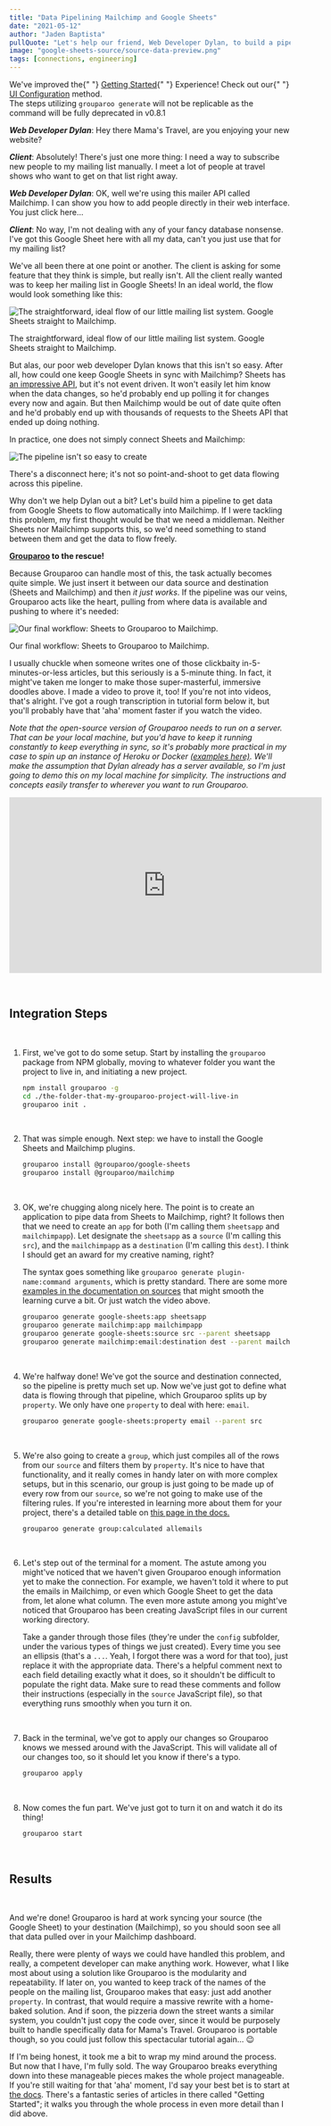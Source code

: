 ```yaml
---
title: "Data Pipelining Mailchimp and Google Sheets"
date: "2021-05-12"
author: "Jaden Baptista"
pullQuote: "Let's help our friend, Web Developer Dylan, to build a pipeline with Grouparoo to sync a mailing list from Sheets to Mailchimp."
image: "google-sheets-source/source-data-preview.png"
tags: [connections, engineering]
---
```


<Alert variant="warning">
  We've improved the{" "}
  <a href="https://www.grouparoo.com/docs/getting-started">Getting Started</a>{" "}
  Experience! Check out our{" "}
  <a href="https://www.grouparoo.com/docs/config">UI Configuration</a> method.
  <br />
  The steps utilizing <code>grouparoo generate</code> will not be replicable as
  the command will be fully deprecated in v0.8.1
</Alert>

**_Web Developer Dylan_**: Hey there Mama's Travel, are you enjoying your new website?

**_Client_**: Absolutely! There's just one more thing: I need a way to subscribe new people to my mailing list manually. I meet a lot of people at travel shows who want to get on that list right away.

**_Web Developer Dylan_**: OK, well we're using this mailer API called Mailchimp. I can show you how to add people directly in their web interface. You just click here...

**_Client_**: No way, I'm not dealing with any of your fancy database nonsense. I've got this Google Sheet here with all my data, can't you just use that for my mailing list?

We've all been there at one point or another. The client is asking for some feature that they think is simple, but really isn't. All the client really wanted was to keep her mailing list in Google Sheets! In an ideal world, the flow would look something like this:

<Image
  alt="The straightforward, ideal flow of our little mailing list system. Google Sheets straight to Mailchimp."
  src="single-source-of-truth/diagram_1.webp"
  centered
  height={365}
  width={1200}
/>

The straightforward, ideal flow of our little mailing list system. Google Sheets straight to Mailchimp.

But alas, our poor web developer Dylan knows that this isn't so easy. After all, how could one keep Google Sheets in sync with Mailchimp? Sheets has [an impressive API](https://developers.google.com/sheets/api), but it's not event driven. It won't easily let him know when the data changes, so he'd probably end up polling it for changes every now and again. But then Mailchimp would be out of date quite often and he'd probably end up with thousands of requests to the Sheets API that ended up doing nothing.

In practice, one does not simply connect Sheets and Mailchimp:

<Image
  alt="The pipeline isn't so easy to create"
  src="single-source-of-truth/diagram_2.webp"
  centered
  height={443}
  width={1200}
/>

There's a disconnect here; it's not so point-and-shoot to get data flowing across this pipeline.

Why don't we help Dylan out a bit? Let's build him a pipeline to get data from Google Sheets to flow automatically into Mailchimp. If I were tackling this problem, my first thought would be that we need a middleman. Neither Sheets nor Mailchimp supports this, so we'd need something to stand between them and get the data to flow freely.

**[Grouparoo](/) to the rescue!**

Because Grouparoo can handle most of this, the task actually becomes quite simple. We just insert it between our data source and destination (Sheets and Mailchimp) and then _it just works_. If the pipeline was our veins, Grouparoo acts like the heart, pulling from where data is available and pushing to where it's needed:

<Image
  alt="Our final workflow: Sheets to Grouparoo to Mailchimp."
  src="single-source-of-truth/diagram_3.webp"
  centered
  height={365}
  width={1200}
/>

Our final workflow: Sheets to Grouparoo to Mailchimp.

I usually chuckle when someone writes one of those clickbaity in-5-minutes-or-less articles, but this seriously is a 5-minute thing. In fact, it might've taken me longer to make those super-masterful, immersive doodles above. I made a video to prove it, too! If you're not into videos, that's alright. I've got a rough transcription in tutorial form below it, but you'll probably have that 'aha' moment faster if you watch the video.

_Note that the open-source version of Grouparoo needs to run on a server. That can be your local machine, but you'd have to keep it running constantly to keep everything in sync, so it's probably more practical in my case to spin up an instance of Heroku or Docker [(examples here)](https://github.com/grouparoo/app-examples). We'll make the assumption that Dylan already has a server available, so I'm just going to demo this on my local machine for simplicity. The instructions and concepts easily transfer to wherever you want to run Grouparoo._

<p className="video-responsive">
  <iframe
    width="560"
    height="315"
    src="https://www.youtube.com/embed/YtSdup37Sn8?rel=0"
    frameBorder="0"
    allow="accelerometer; autoplay; clipboard-write; encrypted-media; gyroscope; picture-in-picture"
    allowFullScreen
  ></iframe>
</p>

<br />

## Integration Steps

<br />

1. First, we've got to do some setup. Start by installing the `grouparoo`
   package from NPM globally, moving to whatever folder you want the project to
   live in, and initiating a new project.

   ```bash
   npm install grouparoo -g
   cd ./the-folder-that-my-grouparoo-project-will-live-in
   grouparoo init .
   ```

   <br />

2. That was simple enough. Next step: we have to install the Google Sheets and Mailchimp plugins.

   ```bash
   grouparoo install @grouparoo/google-sheets
   grouparoo install @grouparoo/mailchimp
   ```

   <br />

3. OK, we're chugging along nicely here. The point is to create an application to pipe data from Sheets to Mailchimp, right? It follows then that we need to create an `app` for both (I'm calling them `sheetsapp` and `mailchimpapp`). Let designate the `sheetsapp` as a `source` (I'm calling this `src`), and the `mailchimpapp` as a `destination` (I'm calling this `dest`). I think I should get an award for my creative naming, right?

   The syntax goes something like `grouparoo generate plugin-name:command arguments`, which is pretty standard. There are some more [examples in the documentation on sources](/docs/config/sources) that might smooth the learning curve a bit. Or just watch the video above.

   ```bash
   grouparoo generate google-sheets:app sheetsapp
   grouparoo generate mailchimp:app mailchimpapp
   grouparoo generate google-sheets:source src --parent sheetsapp
   grouparoo generate mailchimp:email:destination dest --parent mailchimpapp
   ```

   <br />

4. We're halfway done! We've got the source and destination connected, so the pipeline is pretty much set up. Now we've just got to define what data is flowing through that pipeline, which Grouparoo splits up by `property`. We only have one `property` to deal with here: `email`.

   ```bash
   grouparoo generate google-sheets:property email --parent src
   ```

   <br />

5. We're also going to create a `group`, which just compiles all of the rows from our `source` and filters them by `property`. It's nice to have that functionality, and it really comes in handy later on with more complex setups, but in this scenario, our group is just going to be made up of every row from our `source`, so we're not going to make use of the filtering rules. If you're interested in learning more about them for your project, there's a detailed table on [this page in the docs.](/docs/support/config-files#groups)

   ```bash
   grouparoo generate group:calculated allemails
   ```

   <br />

6. Let's step out of the terminal for a moment. The astute among you might've noticed that we haven't given Grouparoo enough information yet to make the connection. For example, we haven't told it where to put the emails in Mailchimp, or even which Google Sheet to get the data from, let alone what column. The even more astute among you might've noticed that Grouparoo has been creating JavaScript files in our current working directory.

   Take a gander through those files (they're under the `config` subfolder, under the various types of things we just created). Every time you see an ellipsis (that's a `...`. Yeah, I forgot there was a word for that too), just replace it with the appropriate data. There's a helpful comment next to each field detailing exactly what it does, so it shouldn't be difficult to populate the right data. Make sure to read these comments and follow their instructions (especially in the `source` JavaScript file), so that everything runs smoothly when you turn it on.

   <br />

7. Back in the terminal, we've got to apply our changes so Grouparoo knows we messed around with the JavaScript. This will validate all of our changes too, so it should let you know if there's a typo.

   ```bash
   grouparoo apply
   ```

   <br />

8. Now comes the fun part. We've just got to turn it on and watch it do its thing!

   ```bash
   grouparoo start
   ```

   <br />

## Results

<br />

And we're done! Grouparoo is hard at work syncing your source (the Google Sheet) to your destination (Mailchimp), so you should soon see all that data pulled over in your Mailchimp dashboard.

Really, there were plenty of ways we could have handled this problem, and really, a competent developer can make anything work. However, what I like most about using a solution like Grouparoo is the modularity and repeatability. If later on, you wanted to keep track of the names of the people on the mailing list, Grouparoo makes that easy: just add another `property`. In contrast, that would require a massive rewrite with a home-baked solution. And if soon, the pizzeria down the street wants a similar system, you couldn't just copy the code over, since it would be purposely built to handle specifically data for Mama's Travel. Grouparoo is portable though, so you could just follow this spectacular tutorial again... 😉

If I'm being honest, it took me a bit to wrap my mind around the process. But now that I have, I'm fully sold. The way Grouparoo breaks everything down into these manageable pieces makes the whole project manageable. If you're still waiting for that 'aha' moment, I'd say your best bet is to start at [the docs](/docs). There's a fantastic series of articles in there called "Getting Started"; it walks you through the whole process in even more detail than I did above.
